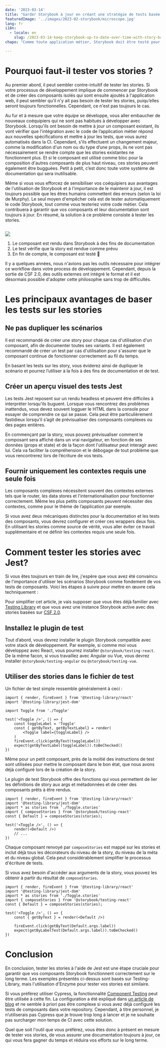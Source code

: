 ```yaml
---
date: '2023-03-14'
title: "Garder Storybook à jour en créant une stratégie de tests basée sur vos Stories"
featuredImage: '../images/2023-02-storybook/microscope.jpg'
lang: fr
i18n:
  - locale: en
    slug: /2023-03-14-keep-storybook-up-to-date-over-time-with-story-based-testing
chapo: "Comme toute application métier, Storybook doit être testé pour éviter les regressions. Le format CSF 2.0 permet de s’interfacer avec Jest et Testing Library pour que les Stories deviennent le point d’entrée de la stratégie de tests, et que les évolutions de composants se fassent en toute sérénité."

---
```


# Pourquoi faut-il tester vos stories ?

Au premier abord, il peut sembler contre-intuitif de tester les stories. Si votre processus de développement implique de commencer par Storybook et de créer des composants isolés qui sont ensuite ajoutés à l'application web, il peut sembler qu'il n'y ait pas besoin de tester les stories, puiqu’elles seront toujours fonctionnelles. Cependant, ce n'est pas toujours le cas.

Au fur et à mesure que votre équipe se développe, vous aller embaucher de nouveaux coéquipiers qui ne sont pas habitués à développer avec Storybook. Lorsqu'ils ont besoin de mettre à jour un composant existant, ils vont vérifier que l'intégration avec le code de l’application métier répond aux nouvelles spécifications et mettre à jour les tests, que vous aurez automatisés dans la CI. Cependant, s'ils effectuent un changement majeur, comme la modification d'un nom ou du type d’une props, ils ne vont pas nécessairement se rendre compte que les stories existantes ne fonctionnent plus. Et si le composant est utilisé comme bloc pour la composition d'autres composants de plus haut niveau, ces stories peuvent également être bugguées. Petit à petit, c’est donc toute votre système de documentation qui sera inutilisable.

Même si vous vous efforcez de sensibiliser vos coéquipiers aux avantages de l'utilisation de Storybook et à l'importance de le maintenir à jour, il est toujours possible que les êtres humains commettent des erreurs (selon la loi de Murphy). Le seul moyen d'empêcher cela est de tester automatiquement le code Storybook, tout comme vous testeriez votre code métier. Cela contribuera à garantir que vos composants et leur documentation sont toujours à jour. En résumé, la solution à ce problème consiste à tester les stories.

<Image isSmall>

![](../images/2023-02-storybook/test-schema.png)

</Image>

1. Le composant est rendu dans Storybook à des fins de documentation
2. Le test vérifie que la story est rendue comme prévu
3. En fin de compte, le composant est testé 🥳

Il y a quelques années, nous n'avions pas les outils nécessaire pour intégrer ce workflow dans votre process de développement. Cependant, depuis la sortie de CSF 2.0, des outils externes ont intégré le format et il est désormais possible d'adopter cette philosophie sans trop de difficultés.

# Les principaux avantages de baser les tests sur les stories

## Ne pas dupliquer les scénarios

Il est recommandé de créer une story pour chaque cas d'utilisation d'un composant, afin de documenter toutes ses variants. Il est également recommandé de créer un test par cas d'utilisation pour s'assurer que le composant continue de fonctionner correctement au fil du temps.

En basant les tests sur les story, vous éviderez ainsi de dupliquer le scénario et pourrez l’utiliser à la fois à des fins de documentation et de test.

## Créer un aperçu visuel des tests Jest

Les tests Jest reposent sur un rendu headless et peuvent être difficiles à interpréter lorsqu'ils buguent. Lorsque vous rencontrez des problèmes inattendus, vous devez souvent logguer le HTML dans la console pour essayer de comprendre ce qui se passe. Cela peut être particulièrement fastidieux lorsqu’il s’agit de prévisualiser des composants complexes ou des pages entières.

En commençant par la story, vous pouvez prévisualiser comment le composant sera affiché dans un vrai navigateur, en fonction de ses données (props et state) et de la façon dont l'utilisateur peut interagir avec lui. Cela va faciliter la compréhension et le débogage de tout problème que vous rencontrerez lors de l’écriture de vos tests.

## Fournir uniquement les contextes requis une seule fois

Les composants complexes nécessitent souvent des contextes externes tels que le router, les data stores et l'internationalisation pour fonctionner correctement. Même les plus petits composants peuvent nécessiter des contextes, comme pour le thème de l’application par exemple.

Si vous avez deux mécaniques distinctes pour la documentation et les tests des composants, vous devrez configurer et créer ces wrappers deux fois. En utilisant les stories comme source de vérité, vous aller éviter ce travail supplémentaire et ne définir les contextes requis une seule fois.

# Comment tester les stories avec Jest?

Si vous êtes toujours en train de lire, j'espère que vous avez été convaincu de l'importance d'utiliser les scénarios Storybook comme fondement de vos tests de composants. Voici les étapes à suivre pour mettre en œuvre cela techniquement :

Pour simplifier cet article, je vais supposer que vous êtes déjà familier avec [Testing Library](https://testing-library.com/) et que vous avez une instance Storybook active avec des stories basées sur [CSF 2.0](https://storybook.js.org/docs/react/api/csf).

## Installez le plugin de test

Tout d’abord, vous devrez installer le plugin Storybook compatible avec votre stack de développement. Par exemple, si comme moi vous développez avec React, vous pourrez installer `@storybook/testing-react`. De la même facon, si vous travaillez avec Angular ou Vue, vous devrez installer `@storybook/testing-angular` ou `@storybook/testing-vue`.

## Utiliser des stories dans le fichier de test

Un fichier de test simple ressemble généralement à ceci :

```tsx
import { render, fireEvent } from '@testing-library/react'
import '@testing-library/jest-dom'

import Toggle from './Toggle'

test('<Toggle />', () => {
	const toggleLabel = 'Toggle'
	const { getByText, getByTextLabel} = render(
		<Toggle label={toggleLabel} />
	)
	fireEvent.click(getByText(toggleLabel))
	expect(getByTextLabel(toggleLabel)).toBeChecked()
})
```

Même pour un petit composant, près de la moitié des instructions de test sont utilisées pour mettre le composant dans le bon état, que nous avons déjà configuré lors de la création de la story.

Le plugin de test Storybook offre des fonctions qui vous permettent de lier les définitions de story aux args et métadonnées et de créer des composants prêts à être rendus.

```tsx
import { render, fireEvent } from '@testing-library/react'
import '@testing-library/jest-dom'
import * as stories from './Toggle.stories'
import { composeStories } from '@storybook/testing-react'
const { Default } = composeStories(stories);

test('<Toggle />', () => {
	render(<Default />)
	// ...
})
```

Chaque composant renvoyé par `composeStories` est mappé sur les stories et inclut déjà tous les décorateurs du niveau de la story, du niveau de la méta et du niveau global. Cela peut considérablement simplifier le processus d'écriture de tests.

Si vous avez besoin d'accéder aux arguments de la story, vous pouvez les obtenir à partir du résultat de `composeStories`.

```tsx
import { render, fireEvent } from '@testing-library/react'
import '@testing-library/jest-dom'
import * as stories from './Toggle.stories'
import { composeStories } from '@storybook/testing-react'
const { Default } = composeStories(stories);

test('<Toggle />', () => {
	const { getByText } = render(<Default />)

	fireEvent.click(getByText(Default.args.label))
	expect(getByLabelText(Default.args.label)).toBeChecked()
})
```

# Conclusion

En conclusion, tester les stories à l'aide de Jest est une étape cruciale pour garantir que vos composants Storybook fonctionnent correctement sur le long terme. Les exemples présentés ci-dessus sont basés sur Testing-Library, mais l'utilisation d'Enzyme pour tester vos stories est similaire.

Si vous préférez utiliser Cypress, la fonctionnalité [Component Testing](https://docs.cypress.io/guides/component-testing/overview) peut être utilisée à cette fin. La configuration a été expliqué dans [un article de blog](https://www.cypress.io/blog/2021/05/19/cypress-x-storybook-2-0/) et ne semble à priori pas être complexe si vous avez déjà configuré les tests de composants dans votre repository. Cependant, à titre personnel, je n’utiliserais pas Cypress que je trouve trop long à lancer et je ne souhaite pas surcharger mon temps de CI avec cette solution.

Quel que soit l'outil que vous préférez, vous êtes donc à présent en mesure de tester vos stories, de vous assurer une documentation toujours à jour, ce qui vous fera gagner du temps et réduira vos efforts sur le long terme.